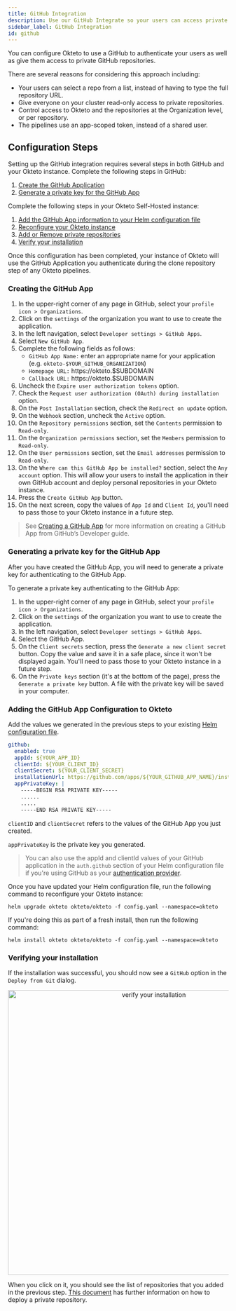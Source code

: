 ```yaml
---
title: GitHub Integration
description: Use our GitHub Integrate so your users can access private repositories in their development environments
sidebar_label: GitHub Integration
id: github
---
```



You can configure Okteto to use a GitHub to authenticate your users as well as give them access to private GitHub repositories. 

There are several reasons for considering this approach including:
- Your users can select a repo from a list, instead of having to type the full repository URL.
- Give everyone on your cluster read-only access to private repositories.
- Control access to Okteto and the repositories at the Organization level, or per repository.
- The pipelines use an app-scoped token, instead of a shared user.


## Configuration Steps 

Setting up the GitHub integration requires several steps in both GitHub and your Okteto instance. Complete the following steps in GitHub:

1. [Create the GitHub Application](#creating-the-github-app)
1. [Generate a private key for the GitHub App](#generating-a-private-key-for-the-github-app)


Complete the following steps in your Okteto Self-Hosted instance:

1. [Add the GitHub App information to your Helm configuration file](#adding-the-github-app-information-to-your-helm-configuration-file)
1. [Reconfigure your Okteto instance](#reconfiguring-your-okteto-enterprise-instance)
1. [Add or Remove private repositories](#adding-or-removing-private-repositories)
1. [Verify your installation](#verifying-your-installation)

Once this configuration has been completed, your instance of Okteto will use the GitHub Application you authenticate during the clone repository step of any Okteto pipelines.


### Creating the GitHub App

1. In the upper-right corner of any page in GitHub, select your `profile icon > Organizations`.
1. Click on the `settings` of the organization you want to use to create the application.
1. In the left navigation, select `Developer settings > GitHub Apps`.
1. Select `New GitHub App`.
1. Complete the following fields as follows:
    - `GitHub App Name:` enter an appropriate name for your application (e.g. `okteto-$YOUR_GITHUB_ORGANIZATION`)
    - `Homepage URL:` https://okteto.$SUBDOMAIN
    - `Callback URL:` https://okteto.$SUBDOMAIN
1. Uncheck the `Expire user authorization tokens` option.
1. Check the `Request user authorization (OAuth) during installation` option.
1. On the `Post Installation` section, check the `Redirect on update` option.
1. On the `Webhook` section, uncheck the `Active` option.
1. On the `Repository permissions` section, set the `Contents` permission to `Read-only`.
1. On the `Organization permissions` section, set the `Members` permission to `Read-only`.
1. On the `User permissions` section, set the `Email addresses` permission to `Read-only`.
1. On the `Where can this GitHub App be installed?` section, select the `Any account` option. This will allow your users to install the application in their own GitHub account and deploy personal repositories in your Okteto instance.
1. Press the `Create GitHub App` button.
1. On the next screen, copy the values of `App Id` and `Client Id`, you'll need to pass those to your Okteto instance in a future step.

> See [Creating a GitHub App](https://docs.github.com/en/developers/apps/building-github-apps/creating-a-github-app) for more information on creating a GitHub App from GitHub’s Developer guide.

### Generating a private key for the GitHub App

After you have created the GitHub App, you will need to generate a private key for authenticating to the GitHub App.

To generate a private key authenticating to the GitHub App:

1. In the upper-right corner of any page in GitHub, select your `profile icon > Organizations`.
1. Click on the `settings` of the organization you want to use to create the application.
1. In the left navigation, select `Developer settings > GitHub Apps`.
1. Select the GitHub App.
1. On the `Client secrets` section, press the `Generate a new client secret` button. Copy the value and save it in a safe place, since it won't be displayed again. You'll need to pass those to your Okteto instance in a future step. 
1. On the `Private keys` section (it's at the bottom of the page), press the `Generate a private key` button. A file with the private key will be saved in your computer.


### Adding the GitHub App Configuration to Okteto

Add the values we generated in the previous steps to your existing [Helm configuration file](/docs/self-hosted/install/deployment/#configuration-file).

```yaml
github:
  enabled: true
  appId: ${YOUR_APP_ID}
  clientId: ${YOUR_CLIENT_ID}
  clientSecret: ${YOUR_CLIENT_SECRET}
  installationUrl: https://github.com/apps/${YOUR_GITHUB_APP_NAME}/installations/new
  appPrivateKey: |
    -----BEGIN RSA PRIVATE KEY-----
    ......
    .....
    -----END RSA PRIVATE KEY-----
```

`clientID` and `clientSecret` refers to the values of the GitHub App you just created.

`appPrivateKey` is the private key you generated.

> You can also use the appId and clientId values of your GitHub application in the `auth.github` section of your Helm configuration file if you're using GitHub as your [authentication provider](/docs/self-hosted/install/deployment/#authentication).

Once you have updated your Helm configuration file, run the following command to reconfigure your Okteto instance:

```
helm upgrade okteto okteto/okteto -f config.yaml --namespace=okteto
```

If you're doing this as part of a fresh install, then run the following command:

```
helm install okteto okteto/okteto -f config.yaml --namespace=okteto
```

### Verifying your installation

If the installation was successful, you should now see a `GitHub` option in the `Deploy from Git` dialog. 

<p align="center"><Image src="/docs/administration/images/verify-installation.png" alt="verify your installation" width="650" /></p>

When you click on it, you should see the list of repositories that you added in the previous step. [This document](/docs/cloud/private-repositories/) has further information on how to deploy a private repository.
